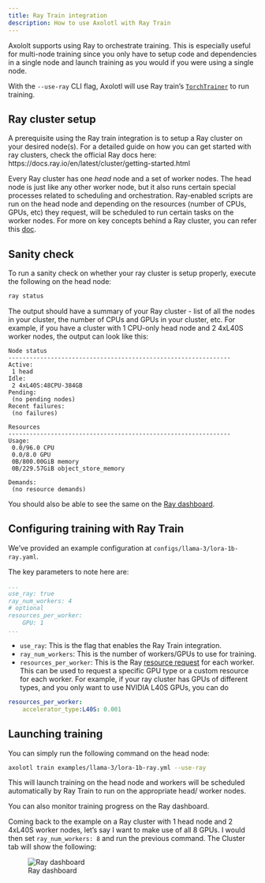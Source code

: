 ```yaml
---
title: Ray Train integration
description: How to use Axolotl with Ray Train
---
```


Axololt supports using Ray to orchestrate training. This is especially useful for multi-node training since you only have to setup code and dependencies in a single node and launch training as you would if you were using a single node. 

With the `--use-ray` CLI flag, Axolotl will use Ray train's [`TorchTrainer`](https://docs.ray.io/en/latest/train/api/doc/ray.train.torch.TorchTrainer.html#ray.train.torch.TorchTrainer) to run training.

## Ray cluster setup

A prerequisite using the Ray train integration is to setup a Ray cluster on your desired node(s). For a detailed guide on how you can get started with ray clusters, check the official Ray docs here: https://docs.ray.io/en/latest/cluster/getting-started.html 

Every Ray cluster has one _head_ node and a set of worker nodes. The head node is just like any other worker node, but it also runs certain special processes related to scheduling and orchestration. Ray-enabled scripts are run on the head node and depending on the resources (number of CPUs, GPUs, etc) they request, will be scheduled to run certain tasks on the worker nodes. For more on key concepts behind a Ray cluster, you can refer this [doc](https://docs.ray.io/en/latest/cluster/key-concepts.html#cluster-key-concepts). 

## Sanity check

To run a sanity check on whether your ray cluster is setup properly, execute the following on the head node: 

```bash
ray status
```

The output should have a summary of your Ray cluster - list of all the nodes in your cluster, the number of CPUs and GPUs in your cluster, etc. For example, if you have a cluster with 1 CPU-only head node and 2 4xL40S worker nodes, the output can look like this:


```
Node status
---------------------------------------------------------------
Active:
 1 head
Idle:
 2 4xL40S:48CPU-384GB
Pending:
 (no pending nodes)
Recent failures:
 (no failures)

Resources
---------------------------------------------------------------
Usage:
 0.0/96.0 CPU
 0.0/8.0 GPU
 0B/800.00GiB memory
 0B/229.57GiB object_store_memory

Demands:
 (no resource demands)
```

You should also be able to see the same on the [Ray dashboard](https://docs.ray.io/en/latest/ray-observability/getting-started.html). 


## Configuring training with Ray Train

We've provided an example configuration at `configs/llama-3/lora-1b-ray.yaml`.

The key parameters to note here are:

```yaml
...
use_ray: true 
ray_num_workers: 4 
# optional
resources_per_worker: 
    GPU: 1
...
```

- `use_ray`: This is the flag that enables the Ray Train integration.
- `ray_num_workers`: This is the number of workers/GPUs to use for training.
- `resources_per_worker`: This is the Ray [resource request](https://docs.ray.io/en/latest/ray-core/scheduling/resources.html) for each worker. This can be used to request a specific GPU type or a custom resource for each worker. For example, if your ray cluster has GPUs of different types, and you only want to use NVIDIA L40S GPUs, you can do 

```yaml
resources_per_worker:
    accelerator_type:L40S: 0.001
```

## Launching training 

You can simply run the following command on the head node: 

```bash 
axolotl train examples/llama-3/lora-1b-ray.yml --use-ray
```

This will launch training on the head node and workers will be scheduled automatically by Ray Train to run on the appropriate head/ worker nodes. 

You can also monitor training progress on the Ray dashboard. 

Coming back to the example on a Ray cluster with 1 head node and 2 4xL40S worker nodes, let's say I want to make use of all 8 GPUs. I would then set `ray_num_workers: 8` and run the previous command. The Cluster tab will show the following: 

![Ray dashboard](./images/ray-cluster-dashboard.png)

